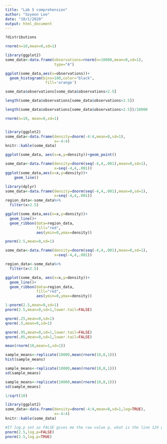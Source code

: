 ```yaml
---
title: "Lab 5 comprehension"
author: "Soyeon Lee"
date: "10/1/2020"
output: html_document
---
```


```r
?distributions
```

```r
rnorm(n=10,mean=0,sd=1)
```
```r
library(ggplot2)
some_data<-data.frame(observations=rnorm(n=10000,mean=0,sd=1),
                      type="A")

ggplot(some_data,aes(x=observations))+
  geom_histogram(bins=100,color="black",
                  fill='orange')

```
```r
some_data$observations[some_data$observations>2.5]
```
```r
length(some_data$observations[some_data$observations>2.5])
```
```r
length(some_data$observations[some_data$observations>2.5])/10000

```
```r
rnorm(n=10, mean=0,sd=1)
```
```r
```


```r
library(ggplot2)
some_data<-data.frame(density=dnorm(-4:4,mean=0,sd=1),
                      x=-4:4)
knitr::kable(some_data)
```
```r
ggplot(some_data, aes(x=x,y=density))+geom_point()
```
```r
some_data<-data.frame(density=dnorm(seq(-4,4,.001),mean=0,sd=1),
                      x=seq(-4,4,.001))
ggplot(some_data,aes(x=x,y=density))+
    geom_line()
```
```r
library(dplyr)
some_data<-data.frame(density=dnorm(seq(-4,4,.001),mean=0,sd=1),
                      x=seq(-4,4,.001))
region_data<-some_data%>%
  filter(x>2.5)

ggplot(some_data,aes(x=x,y=density))+
  geom_line()+
  geom_ribbon(data=region_data,
              fill="red",
              aes(ymin=0,ymax=density))
```
```r
pnorm(2.5,mean=0,sd=1)
```
```r
some_data<-data.frame(density=dnorm(seq(-4,4,.001),mean=0,sd=1),
                      x=seq(-4,4,.001))

region_data<-some_data%>%
  filter(x<2.5)

ggplot(some_data, aes(x=x,y=density))+
  geom_line()+
  geom_ribbon(data=region_data,
              fill="red",
              aes(ymin=0,ymax=density))
```
```r
1-pnorm(2.5,mean=0,sd=1)
pnorm(2.5,mean=0,sd=1,lower.tail=FALSE)
```
```r
qnorm(.25,mean=0,sd=1)
qnorm(.5,mean=0,sd=1)
```
```r
qnorm(.95,mean=0,sd=1,lower.tail=FALSE)
qnorm(.05,mean=0,sd=1,lower.tail=FALSE)
```
```r
mean(rnorm(10,mean=1,sd=1))
```
```r
sample_means<-replicate(10000,mean(rnorm(10,0,1)))
hist(sample_means)
```
```r
sample_means<-replicate(10000,mean(rnorm(10,0,1)))
sd(sample_means) 
```
```r
sample_means<-replicate(10000,mean(rnorm(10,0,1)))
sd(sample_means)

1/sqrt(10)
```
```r
library(ggplot2)
some_data<-data.frame(density=dnorm(-4:4,mean=0,sd=1,log=TRUE),
                      x=-4:4)
knitr::kable(some_data)
```
```r
#If log.p set as FALSE gives me the raw value p, what is the line 124 giving me?  
pnorm(2.5,log.p=FALSE)
pnorm(2.5,log.p=TRUE)
```



